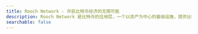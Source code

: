 ```yaml
---
title: Rooch Network - 开启比特币经济的无限可能
description: Rooch Network 是比特币的应用层，一个以资产为中心的基础设施，提供比特币所有资产的索引、交易，并支持各种应用场景
searchable: false
---
```



<TitleHero
  title=""
  slogan="开启比特币经济的无限可能"
  description="Rooch Network 是比特币的应用层，一个以资产为中心的基础设施，提供比特币所有资产的索引、交易，并支持各种应用场景。"
  button="加入我们"
  buttonHref="/learn/introduction"
/>
